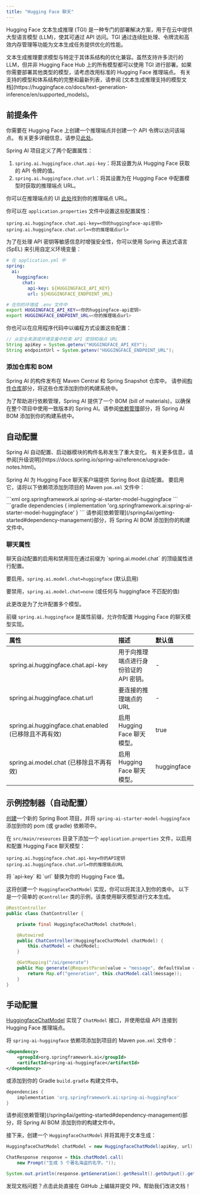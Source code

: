 ```yaml
---
title: "Hugging Face 聊天"
---
```


Hugging Face 文本生成推理 (TGI) 是一种专门的部署解决方案，用于在云中提供大型语言模型 (LLM)，使其可通过 API 访问。TGI 通过连续批处理、令牌流和高效内存管理等功能为文本生成任务提供优化的性能。

<Note>
文本生成推理要求模型与特定于其体系结构的优化兼容。虽然支持许多流行的 LLM，但并非 Hugging Face Hub 上的所有模型都可以使用 TGI 进行部署。如果你需要部署其他类型的模型，请考虑改用标准的 Hugging Face 推理端点。
</Note>

<Tip>
有关支持的模型和体系结构的完整和最新列表，请参阅 [文本生成推理支持的模型文档](https://huggingface.co/docs/text-generation-inference/en/supported_models)。
</Tip>

## 前提条件

你需要在 Hugging Face 上创建一个推理端点并创建一个 API 令牌以访问该端点。
有关更多详细信息，请参见[此处](https://huggingface.co/docs/inference-endpoints/index)。

Spring AI 项目定义了两个配置属性：

1. `spring.ai.huggingface.chat.api-key`：将其设置为从 Hugging Face 获取的 API 令牌的值。
2. `spring.ai.huggingface.chat.url`：将其设置为在 Hugging Face 中配置模型时获取的推理端点 URL。

你可以在推理端点的 UI [此处](https://ui.endpoints.huggingface.co/)找到你的推理端点 URL。

你可以在 `application.properties` 文件中设置这些配置属性：

```properties
spring.ai.huggingface.chat.api-key=<你的huggingface-api密钥>
spring.ai.huggingface.chat.url=<你的推理端点url>
```

为了在处理 API 密钥等敏感信息时增强安全性，你可以使用 Spring 表达式语言 (SpEL) 来引用自定义环境变量：

```yaml
# 在 application.yml 中
spring:
  ai:
    huggingface:
      chat:
        api-key: ${HUGGINGFACE_API_KEY}
        url: ${HUGGINGFACE_ENDPOINT_URL}
```

```bash
# 在你的环境或 .env 文件中
export HUGGINGFACE_API_KEY=<你的huggingface-api密钥>
export HUGGINGFACE_ENDPOINT_URL=<你的推理端点url>
```

你也可以在应用程序代码中以编程方式设置这些配置：

```java
// 从安全来源或环境变量中检索 API 密钥和端点 URL
String apiKey = System.getenv("HUGGINGFACE_API_KEY");
String endpointUrl = System.getenv("HUGGINGFACE_ENDPOINT_URL");
```

### 添加仓库和 BOM

Spring AI 的构件发布在 Maven Central 和 Spring Snapshot 仓库中。
请参阅[构件仓库](/spring4ai/getting-started#artifact-repositories)部分，将这些仓库添加到你的构建系统中。

为了帮助进行依赖管理，Spring AI 提供了一个 BOM (bill of materials)，以确保在整个项目中使用一致版本的 Spring AI。请参阅[依赖管理](/spring4ai/getting-started#dependency-management)部分，将 Spring AI BOM 添加到你的构建系统中。

## 自动配置

<Note>
Spring AI 自动配置、启动器模块的构件名称发生了重大变化。
有关更多信息，请参阅[升级说明](https://docs.spring.io/spring-ai/reference/upgrade-notes.html)。
</Note>

Spring AI 为 Hugging Face 聊天客户端提供 Spring Boot 自动配置。
要启用它，请将以下依赖项添加到项目的 Maven `pom.xml` 文件中：

<Tabs>
  <Tab title="Maven">
    ```xml
    <dependency>
        <groupId>org.springframework.ai</groupId>
        <artifactId>spring-ai-starter-model-huggingface</artifactId>
    </dependency>
    ```
  </Tab>
  <Tab title="Gradle">
    ```gradle
    dependencies {
        implementation 'org.springframework.ai:spring-ai-starter-model-huggingface'
    }
    ```
  </Tab>
</Tabs>

<Tip>
请参阅[依赖管理](/spring4ai/getting-started#dependency-management)部分，将 Spring AI BOM 添加到你的构建文件中。
</Tip>

### 聊天属性

<Note>
聊天自动配置的启用和禁用现在通过前缀为 `spring.ai.model.chat` 的顶级属性进行配置。

要启用，`spring.ai.model.chat=huggingface` (默认启用)

要禁用，`spring.ai.model.chat=none` (或任何与 huggingface 不匹配的值)

此更改是为了允许配置多个模型。
</Note>

前缀 `spring.ai.huggingface` 是属性前缀，允许你配置 Hugging Face 的聊天模型实现。

| 属性 | 描述 | 默认值 |
| :------- | :---------- | :------ |
| spring.ai.huggingface.chat.api-key | 用于向推理端点进行身份验证的 API 密钥。 | - |
| spring.ai.huggingface.chat.url | 要连接的推理端点的 URL | - |
| spring.ai.huggingface.chat.enabled (已移除且不再有效) | 启用 Hugging Face 聊天模型。 | true |
| spring.ai.model.chat (已移除且不再有效) | 启用 Hugging Face 聊天模型。 | huggingface |

## 示例控制器（自动配置）

[创建](https://start.spring.io/)一个新的 Spring Boot 项目，并将 `spring-ai-starter-model-huggingface` 添加到你的 pom (或 gradle) 依赖项中。

在 `src/main/resources` 目录下添加一个 `application.properties` 文件，以启用和配置 Hugging Face 聊天模型：

```properties
spring.ai.huggingface.chat.api-key=你的API密钥
spring.ai.huggingface.chat.url=你的推理端点URL
```

<Tip>
将 `api-key` 和 `url` 替换为你的 Hugging Face 值。
</Tip>

这将创建一个 `HuggingfaceChatModel` 实现，你可以将其注入到你的类中。
以下是一个简单的 `@Controller` 类的示例，该类使用聊天模型进行文本生成。

```java
@RestController
public class ChatController {

    private final HuggingfaceChatModel chatModel;

    @Autowired
    public ChatController(HuggingfaceChatModel chatModel) {
        this.chatModel = chatModel;
    }

    @GetMapping("/ai/generate")
    public Map generate(@RequestParam(value = "message", defaultValue = "给我讲个笑话") String message) {
        return Map.of("generation", this.chatModel.call(message));
    }
}
```

## 手动配置

[HuggingfaceChatModel](https://github.com/spring-projects/spring-ai/blob/main/models/spring-ai-huggingface/src/main/java/org/springframework/ai/huggingface/HuggingfaceChatModel.java) 实现了 `ChatModel` 接口，并使用低级 API 连接到 Hugging Face 推理端点。

将 `spring-ai-huggingface` 依赖项添加到项目的 Maven `pom.xml` 文件中：

```xml
<dependency>
    <groupId>org.springframework.ai</groupId>
    <artifactId>spring-ai-huggingface</artifactId>
</dependency>
```

或添加到你的 Gradle `build.gradle` 构建文件中。

```gradle
dependencies {
    implementation 'org.springframework.ai:spring-ai-huggingface'
}
```

<Tip>
请参阅[依赖管理](/spring4ai/getting-started#dependency-management)部分，将 Spring AI BOM 添加到你的构建文件中。
</Tip>

接下来，创建一个 `HuggingfaceChatModel` 并将其用于文本生成：

```java
HuggingfaceChatModel chatModel = new HuggingfaceChatModel(apiKey, url);

ChatResponse response = this.chatModel.call(
    new Prompt("生成 5 个著名海盗的名字。"));

System.out.println(response.getGeneration().getResult().getOutput().getContent());
``` 

<Card title="文档有误？请协助编辑" icon="pencil" href="https://github.com/javaai-pig4cloud-com/javaai-docs/edit/main/spring-ai/api/chat/huggingface-chat.mdx">
  发现文档问题？点击此处直接在 GitHub 上编辑并提交 PR，帮助我们改进文档！
</Card>
